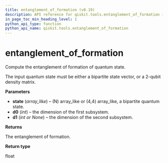 ```yaml
---
title: entanglement_of_formation (v0.19)
description: API reference for qiskit.tools.entanglement_of_formation in qiskit v0.19
in_page_toc_min_heading_level: 1
python_api_type: function
python_api_name: qiskit.tools.entanglement_of_formation
---
```


<span id="entanglement-of-formation" />

# entanglement\_of\_formation

<Function id="qiskit.tools.entanglement_of_formation" isDedicatedPage={true} github="https://github.com/qiskit/qiskit/tree/stable/0.14/qiskit/tools/qi/qi.py" signature="entanglement_of_formation(state, d0, d1=None)">
  Compute the entanglement of formation of quantum state.

  The input quantum state must be either a bipartite state vector, or a 2-qubit density matrix.

  **Parameters**

  *   **state** (*array\_like*) – (N) array\_like or (4,4) array\_like, a bipartite quantum state.
  *   **d0** (*int*) – the dimension of the first subsystem.
  *   **d1** (*int or None*) – the dimension of the second subsystem.

  **Returns**

  The entanglement of formation.

  **Return type**

  float
</Function>

